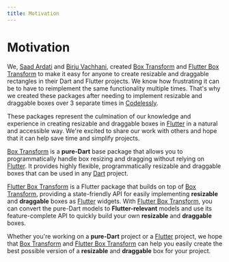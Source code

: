 ```yaml
---
title: Motivation
---
```


# Motivation

We, [Saad Ardati](saadGithub) and [Birju Vachhani](birjuGithub), created
[Box Transform](boxTransform) and [Flutter Box Transform](flutterBoxTransform) to make it easy for anyone to create 
resizable and draggable rectangles in their Dart and Flutter projects. We know how frustrating it can be to have to 
reimplement the same functionality multiple times. That's why we created these packages after needing to implement 
resizable and draggable boxes over 3 separate times in [Codelessly](codelessly).

These packages represent the culmination of our knowledge and experience in creating resizable and draggable boxes in
[Flutter](flutter) in a natural and accessible way. We're excited to share our work with others and hope that it can 
help save time and simplify projects.

[Box Transform](boxTransform) is a **pure-Dart** base package that allows you to programmatically handle box resizing 
and dragging without relying on [Flutter](flutter). It provides highly flexible, programmatically resizable and 
draggable boxes that can be used in any [Dart](dart) project.

[Flutter Box Transform](flutterBoxTransform) is a Flutter package that builds on top of [Box Transform](boxTransform), 
providing a state-friendly API for easily implementing **resizable** and **draggable** boxes as [Flutter](flutter) 
widgets. With [Flutter Box Transform](flutterBoxTransform), you can convert the pure-Dart models to **Flutter-relevant** 
models and use its feature-complete API to quickly build your own **resizable** and **draggable** boxes.

Whether you're working on a **pure-Dart** project or a [Flutter](flutter) project, we hope that 
[Box Transform](boxTransform) and [Flutter Box Transform](flutterBoxTransform) can help you easily create the best 
possible version of a **resizable** and **draggable** box for your project.

[saadGithub]: https://github.com/SwissCheese5
[birjuGithub]: https://github.com/BirjuVachhani
[boxTransform]: https://github.com/BirjuVachhani/box_transform/tree/main/packages/box_transform
[flutterBoxTransform]: https://github.com/BirjuVachhani/box_transform/tree/main/packages/flutter_box_transform
[codelessly]: https://codelessly.com
[flutter]: https://flutter.dev
[dart]: https://dart.dev